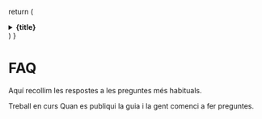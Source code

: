 
  return (
    <details
      class="nx-my-4 nx-p-2 nx-rounded nx-border nx-border-gray-200 nx-bg-white dark:nx-border-neutral-800 dark:nx-bg-neutral-900"
    >
      <summary>
        <strong class="text-lg">
          {title}
        </strong>
      </summary>
      <div class="nx-p-2">
        {children}
      </div>
    </details>
  )
}

# FAQ

Aquí recollim les respostes a les preguntes més habituals.

<Callout type="warning" emoji="🚧">
Treball en curs
</Callout>

<FAQBox title="Quan hi haurà preguntes freqüents?">
Quan es publiqui la guia i la gent comenci a fer preguntes.
</FAQBox>